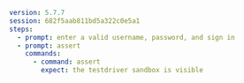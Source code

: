 ```yaml
version: 5.7.7
session: 682f5aab811bd5a322c0e5a1
steps:
  - prompt: enter a valid username, password, and sign in
  - prompt: assert  
    commands:
      - command: assert
        expect: the testdriver sandbox is visible
```
